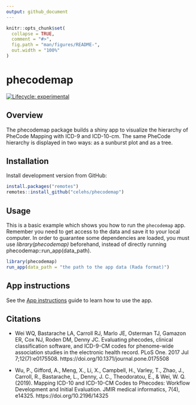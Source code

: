 ```yaml
---
output: github_document
---
```


<!-- README.md is generated from README.Rmd. Please edit that file -->

```r
knitr::opts_chunk$set(
  collapse = TRUE,
  comment = "#>",
  fig.path = "man/figures/README-",
  out.width = "100%"
)
```

# phecodemap

<!-- badges: start -->
[![Lifecycle: experimental](https://img.shields.io/badge/lifecycle-experimental-orange.svg)](https://lifecycle.r-lib.org/articles/stages.html#experimental)
<!-- badges: end -->


## Overview

The phecodemap package builds a shiny app to visualize the hierarchy of 
PheCode Mapping with ICD-9 and ICD-10-cm. The same PheCode hierarchy is 
displayed in two ways: as a sunburst plot and as a tree.

## Installation



Install development version from GitHub:

```r
install.packages("remotes")
remotes::install_github("celehs/phecodemap")
```


## Usage

This is a basic example which shows you how to run the `phecodemap` app. Remember you need to get access to the data and save it to your local computer. In order to guarantee some dependencies are loaded, you must use *library(phecodemap)* beforehand, instead of directly running phecodemap::run_app(data_path).


```r
library(phecodemap)
run_app(data_path = "the path to the app data (Rada format)")
```



## App instructions

See the [App instructions](https://celehs.github.io/phecodemap/articles/main.html) guide to learn how to use the app.


## Citations

- Wei WQ, Bastarache LA, Carroll RJ, Marlo JE, Osterman TJ, Gamazon ER, Cox NJ, Roden DM, Denny JC. Evaluating phecodes, clinical classification software, and ICD-9-CM codes for phenome-wide association studies in the electronic health record. PLoS One. 2017 Jul 7;12(7):e0175508. https://doi.org/10.1371/journal.pone.0175508

- Wu, P., Gifford, A., Meng, X., Li, X., Campbell, H., Varley, T., Zhao, J., Carroll, R., Bastarache, L., Denny, J. C., Theodoratou, E., & Wei, W. Q. (2019). Mapping ICD-10 and ICD-10-CM Codes to Phecodes: Workflow Development and Initial Evaluation. JMIR medical informatics, 7(4), e14325. https://doi.org/10.2196/14325

